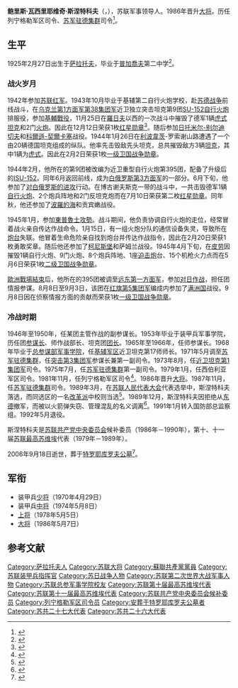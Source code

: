 {{Infobox military person
|name          = 鲍里斯·斯涅特科夫
|image         = Boris Snetkov in 1945.jpg
|caption       = 1945年
|birth_date    = 1925年2月27日
|birth_place   = [[苏联|苏联]][[萨拉托夫|萨拉托夫]]
|death_date    = {{Dda|2006|9|18|1925|2|27}}
|death_place   = [[俄罗斯|俄罗斯]][[莫斯科|莫斯科]]
|placeofburial =[[特罗耶库罗夫公墓|特罗耶库罗夫公墓]]
|allegiance    ={{USSR}}
|branch        =[[蘇聯陸軍|陸軍]]
|unit          =装甲兵
|serviceyears  =1942年－1992年
|rank          =[[大将_(苏联)|大将]]
|commands      =[[西伯利亚军区|西伯利亚军区]]<br/>[[列宁格勒军区|列宁格勒军区]]<br/>[[苏军驻德集群|苏军驻德集群]]
|battles       =[[第二次世界大战|第二次世界大战]]<br/>[[蘇日戰爭|蘇日戰爭]]
|awards        ={{{!}} style="background: transparent"
{{!}}{{列宁勋章}}{{!!}}{{十月革命勋章}}{{!!}}{{一级卫国战争勋章}}{{!!}}{{一级卫国战争勋章}}
{{!}}-
{{!}}{{一级卫国战争勋章}}{{!!}}{{二级卫国战争勋章}}{{!!}}{{红星勋章}}{{!!}}{{红星勋章}}
{{!}}-
{{!}}{{三级在苏联武装力量中为祖国服务勋章}}{{!!}}{{勇敢奖章}}{{!!}}{{战功奖章}}{{!!}}{{纪念列宁诞辰一百周年奖章}}
{{!}}-
{{!}}{{守卫苏联国界有功奖章}}{{!!}}{{卫国战争战胜德国奖章}}{{!!}}{{卫国战争胜利二十周年奖章}}{{!!}}{{卫国战争胜利三十周年奖章}}
{{!}}-
{{!}}{{卫国战争胜利四十周年奖章}}{{!!}}{{卫国战争胜利五十周年奖章}}{{!!}}{{朱可夫奖章}}{{!!}}{{卫国战争胜利六十周年奖章}}
{{!}}-
{{!}}{{莫斯科建城八百五十周年奖章}}{{!!}}{{战胜日本奖章}}{{!!}}{{攻克柯尼斯堡奖章}}{{!!}}{{苏联武装力量老兵奖章}}
{{!}}-
{{!}}{{巩固战斗友谊奖章 (苏联)}}{{!!}}{{苏维埃陆军海军三十周年奖章}}{{!!}}{{苏联武装力量四十周年奖章}}{{!!}}{{苏联武装力量五十周年奖章}}
{{!}}-
{{!}}{{苏联武装力量六十周年奖章}}{{!!}}{{列宁格勒建城两百五十周年奖章}}{{!!}}{{圆满服役奖章|type=1}}{{!!}}{{圆满服役奖章|type=2}}
{{!}}}
}}

'''鲍里斯·瓦西里耶维奇·斯涅特科夫'''（{{lang-ru|Борис Васильевич Снетков}}，{{bd|1925年|2月27日|2006年|9月18日|catIdx=Snetkov}}），苏联军事领导人。1986年晋升[[大将_(苏联)|大将]]。历任列宁格勒军区司令、[[苏军驻德集群|苏军驻德集群]]司令<ref>{{cite web |author=Алексей Лященко |title=Там был цвет нашей армии |url=http://old.redstar.ru/2005/06/09_06/3_03.html |publisher=Красная звезда |language=ru |date=2005-06-09}}</ref>。
==生平==
1925年2月27日出生于[[萨拉托夫|萨拉托夫]]，毕业于[[普加喬夫_(薩拉托夫州)|普加喬夫]]第二中学<ref>{{cite web |title=Три судьбы одного поколения |url=https://pugachevskoevremya.ru/tri-sudby-odnogo-pokoleniya |publisher=Пугачёвское время |language=ru |date=2010-04-22}}</ref>。
===战火岁月===
1942年参加[[苏联红军|苏联红军]]。1943年10月毕业于基辅第二自行火炮学校，赴[[苏德战争|苏德战争]]前线战斗，在[[乌克兰第1方面军|乌克兰第1方面军]][[第38集团军_(苏联)|第38集团军]]近卫独立突击坦克第9团[[SU-152|SU-152]][[自行火炮|自行火炮]]排服役，参加[[基輔戰役_(1943年)|基輔戰役]]，11月25日在[[羅日夫|羅日夫]]以西的一次战斗中摧毁了德军1辆[[虎I戰車|虎式坦克]]和2门[[火炮|火炮]]。因此在12月12日荣获1枚[[红星勋章|红星勋章]]<ref>{{cite web |author=Сергей Богданов |title=Он начинал «зверобоем» |url=http://old.redstar.ru/2005/02/26_02/3_01.html |publisher=[[红星报|Красная звезда]] |language=ru |date=2005-02-26}}</ref>。随后参加[[日托米尔-别尔迪切夫攻势|日托米尔-别尔迪切夫]]和[[科爾遜-契爾卡塞攻勢|科爾遜-契爾卡塞]]战役。1944年1月26日在[[利波韋茨|利波韋茨]]-罗索谢山路遭遇了一个由20辆德国坦克组成的纵队。他率先击毁敌先头坦克，总共摧毁敌方3辆[[坦克|坦克]]，其中1辆为[[虎I戰車|虎式]]。因此在2月2日荣获1枚[[卫国战争勋章|一级卫国战争勋章]]。

1944年2月，他所在的第9团被改编为近卫重型自行火炮第395团，配备了升级后的[[ISU-152|ISU-152]]。同年6月返回前线，成为[[白俄罗斯第3方面军|白俄罗斯第3方面军]]的一部分。6月下旬，他参加了[[巴格拉基昂行動|对白俄罗斯的进攻]]行动。在博古谢夫斯克一带的战斗中，一共击毁德军1辆[[自行火炮|自行火炮]]、2个炮兵阵地和2门反坦克炮而在7月10日荣获第二枚[[红星勋章|红星勋章]]。同年秋，他还参加了[[波羅的海攻勢|波羅的海]]和贡宾嫩战役。

1945年1月，参加[[東普魯士攻勢|東普魯士攻勢]]。战斗期间，他负责协调自行火炮的走位，经常冒着战火亲自传达作战命令。1月15日，有一组火炮分队的通信设备失灵，导致所在[[炮台|炮台]]失联。他冒着生命危险亲自找到炮台并传达作战指令，因此在2月20日荣获1枚勇敢奖章。随后他还参加了[[柯尼斯堡|柯尼斯堡]]和萨姆兰战役。1945年4月下旬，在[[波羅的斯克|皮劳]]因摧毁1辆自行火炮、9门火炮、8个炮兵阵地、1座[[迫击炮|迫击炮]]台、15个机枪火力点而在5月6日荣获1枚[[卫国战争勋章|二级卫国战争勋章]]。

[[第二次世界大戰歐洲戰場的結束|歐洲戰場結束]]后，他所在的395团被调至[[遠東第1方面軍|远东第一方面军]]，参加[[蘇日戰爭|对日作战]]，担任团情报参谋。8月8日至9月3日，该团在[[第5集团军_(苏联)|红旗第5集团军]]编成内参加了[[满洲国|满洲国]]战役。9月8日因在侦察情报方面的贡献而荣获1枚[[卫国战争勋章|一级卫国战争勋章]]。

===冷战时期===
1946年至1950年，任某团主管作战的副参谋长。1953年毕业于装甲兵军事学院，历任团[[参谋长|参谋长]]、师作战部长、坦克团[[团长|团长]]。1965年至1966年，任师参谋长。1968年毕业于[[苏联总参谋部军事学院|总参谋部军事学院]]，任[[基辅军区|基辅军区]]近卫坦克第17师师长。1971年5月调至[[苏军驻德集群|苏军驻德集群]]，任[[突击第3集团军|突击第3集团军]]参谋长兼第一副司令。1973年8月，任[[近卫坦克第1集团军|近卫坦克第1集团军]]司令。1975年7月，任[[苏军驻德集群|苏军驻德集群]]第一副司令。1979年1月，任西伯利亚军区司令。1981年11月，任列宁格勒军区司令<ref>{{cite book |author1=Иван Кулан|author2=Святослав Гайдук |title=Войска великой армии |date=2008 |publisher=Энциклопедикс |url=https://books.google.com/books?id=jjshAQAAIAAJ& |language=ru}}</ref>。1986年晋升[[大将_(苏联)|大将]]。1987年11月，任[[苏军驻德集群|苏军驻德集群]]司令。1989年3月，在[[苏联人民代表大会|苏联人民代表大会]]代表选举中，斯涅特科夫落选，而同选区的一名[[改革重组|改革派]]中校则当选<ref>{{Cite news|url=https://www.washingtonpost.com/archive/politics/1989/03/24/soviet-general-faces-challenge/b1ccd189-3d04-48e4-bbc7-50219110fc41/|title=Soviet General Faces Challenge|last=Dobbs|first=Michael|date=1989-03-24|newspaper=[[Washington_Post|Washington Post]]|access-date=2017-04-30|language=en}}</ref>。1989年12月，斯涅特科夫因拒绝从[[东德|东德]]撤军，而被以火箭弹失窃、管理混乱的名义调离<ref>{{cite web |title=这支部队曾令世界颤抖，为何却消失得无影无踪？ |url=https://new.qq.com/omn/20180718/20180718A1RLAC.html |publisher=腾讯 |date=2018-07-18}}</ref>。1991年1月转入国防部总监察组。1992年5月退役。

斯涅特科夫是[[苏联共产党中央委员会|苏联共产党中央委员会]]候补委员（1986年－1990年），第十、十一届[[苏联最高苏维埃|苏联最高苏维埃]]代表（1979年－1989年）。

2006年9月18日逝世，葬于[[特罗耶库罗夫公墓|特罗耶库罗夫公墓]]<ref>{{cite web |title=斯涅特科夫之墓 |url=http://moscow-tombs.ru/2006/snetkov_bv.jpg |publisher=莫斯科墓葬 |accessdate=2020-07-07}}</ref>。
==军衔==
*装甲兵[[少将|少将]]（1970年4月29日）
*装甲兵[[中将|中将]]（1974年5月8日）
*[[上将|上将]]（1978年5月5日）
*[[大将_(苏联)|大将]]（1986年5月7日）
==参考文献==
{{reflist}}
{{s-start}}
{{s-mil}}
{{succession box
|title=[[苏军驻德集群|苏军驻德集群]]司令
|before=[[瓦列里·亚历山德罗维奇·别利科夫|瓦列里·别利科夫]]
|after=[[马特维·普罗科皮耶维奇·布尔拉科夫|马特维·布尔拉科夫]]
|years=1987年11月－1990年12月|
}}
{{succession box
|title=[[列宁格勒军区|列宁格勒军区]]司令
|before=[[米哈伊尔·伊万诺维奇·索罗金|米哈伊尔·索罗金]]
|after=[[维克托·费奥多罗维奇·叶尔马科夫|维克托·叶尔马科夫]]
|years=1981年11月－1987年11月|
}}
{{s-end}}
{{蘇聯大將}}
{{portal bar|苏联|军事|人物|第二次世界大战|冷战}}
{{DEFAULTSORT:Snetkov, Boris}}
[[Category:萨拉托夫人|Category:萨拉托夫人]]
[[Category:苏联大将|Category:苏联大将]]
[[Category:蘇聯共產黨黨員|Category:蘇聯共產黨黨員]]
[[Category:苏联装甲兵指挥官|Category:苏联装甲兵指挥官]]
[[Category:苏日战争人物|Category:苏日战争人物]]
[[Category:苏联第二次世界大战军事人物|Category:苏联第二次世界大战军事人物]]
[[Category:苏联总参军事学院校友|Category:苏联总参军事学院校友]]
[[Category:苏联第十届最高苏维埃代表|Category:苏联第十届最高苏维埃代表]]
[[Category:苏联第十一届最高苏维埃代表|Category:苏联第十一届最高苏维埃代表]]
[[Category:苏联共产党中央委员会候补委员|Category:苏联共产党中央委员会候补委员]]
[[Category:列宁格勒军区司令员|Category:列宁格勒军区司令员]]
[[Category:安葬于特罗耶库罗夫公墓者|Category:安葬于特罗耶库罗夫公墓者]]
[[Category:苏共二十七大代表|Category:苏共二十七大代表]]
[[Category:苏共二十六大代表|Category:苏共二十六大代表]]